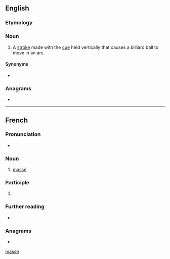 {{also|masse|Masse|Massé|mâsse|Maße|mäße|mæsse}}
==English==

===Etymology===
{{bor|en|fr|massé}}

===Noun===
{{en-noun}}

# {{lb|en|billiards|snooker}} A [[stroke]] made with the [[cue]] held vertically that causes a billiard ball to move in an arc.

====Synonyms====
* {{l|en|Massé shot}}

===Anagrams===
* {{anagrams|en|a=aemss|MASes|Sesma|amess|mases|mesas|same's|seams}}

[[Category:English terms spelled with É|masse]]

----

==French==

===Pronunciation===
* {{audio|fr|LL-Q150 (fra)-Lepticed7-massé.wav|Audio}}

===Noun===
{{fr-noun|m}}

# {{lb|fr|billiards}} [[massé#English|massé]]

===Participle===
{{fr-past participle}}

# {{past participle of|fr|masser}}

===Further reading===
* {{R:TLFi}}

===Anagrams===
* {{l|fr|semas}}